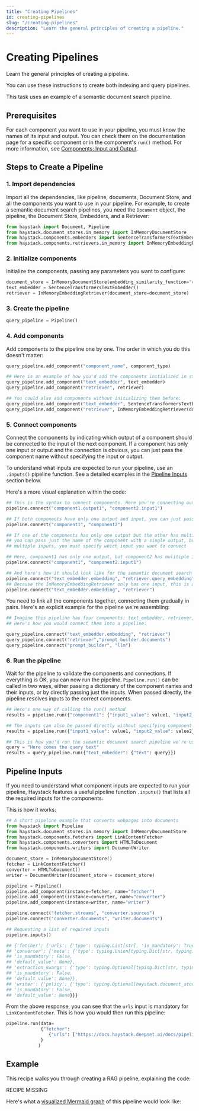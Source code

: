 ```yaml
---
title: "Creating Pipelines"
id: creating-pipelines
slug: "/creating-pipelines"
description: "Learn the general principles of creating a pipeline."
---
```



# Creating Pipelines

Learn the general principles of creating a pipeline.

You can use these instructions to create both indexing and query pipelines.

This task uses an example of a semantic document search pipeline.

## Prerequisites

For each component you want to use in your pipeline, you must know the names of its input and output. You can check them on the documentation page for a specific component or in the component's `run()` method. For more information, see [Components: Input and Output](../components.mdx#input-and-output).

## Steps to Create a Pipeline

### 1\. Import dependencies

Import all the dependencies, like pipeline, documents, Document Store, and all the components you want to use in your pipeline.
For example, to create a semantic document search pipelines, you need the `Document` object, the pipeline, the Document Store, Embedders, and a Retriever:

```python
from haystack import Document, Pipeline
from haystack.document_stores.in_memory import InMemoryDocumentStore
from haystack.components.embedders import SentenceTransformersTextEmbedder
from haystack.components.retrievers.in_memory import InMemoryEmbeddingRetriever
```

### 2\. Initialize components

Initialize the components, passing any parameters you want to configure:

```python
document_store = InMemoryDocumentStore(embedding_similarity_function="cosine")
text_embedder = SentenceTransformersTextEmbedder()
retriever = InMemoryEmbeddingRetriever(document_store=document_store)
```

### 3\. Create the pipeline

```python
query_pipeline = Pipeline()
```

### 4\. Add components

Add components to the pipeline one by one. The order in which you do this doesn't matter:

```python
query_pipeline.add_component("component_name", component_type)

## Here is an example of how you'd add the components initialized in step 2 above:
query_pipeline.add_component("text_embedder", text_embedder)
query_pipeline.add_component("retriever", retriever)

## You could also add components without initializing them before:
query_pipeline.add_component("text_embedder", SentenceTransformersTextEmbedder())
query_pipeline.add_component("retriever", InMemoryEmbeddingRetriever(document_store=document_store))
```

### 5\. Connect components

Connect the components by indicating which output of a component should be connected to the input of the next component. If a component has only one input or output and the connection is obvious, you can just pass the component name without specifying the input or output.

To understand what inputs are expected to run your pipeline, use an `.inputs()` pipeline function. See a detailed examples in the [Pipeline Inputs](#pipeline-inputs) section below.

Here's a more visual explanation within the code:

```python
## This is the syntax to connect components. Here you're connecting output1 of component1 to input1 of component2:
pipeline.connect("component1.output1", "component2.input1")

## If both components have only one output and input, you can just pass their names:
pipeline.connect("component1", "component2")

## If one of the components has only one output but the other has multiple inputs,
## you can pass just the name of the component with a single output, but for the component with
## multiple inputs, you must specify which input you want to connect

## Here, component1 has only one output, but component2 has mulitiple inputs:
pipeline.connect("component1", "component2.input1")

## And here's how it should look like for the semantic document search pipeline we're using as an example:
pipeline.connect("text_embedder.embedding", "retriever.query_embedding")
## Because the InMemoryEmbeddingRetriever only has one input, this is also correct:
pipeline.connect("text_embedder.embedding", "retriever")
```

You need to link all the components together, connecting them gradually in pairs. Here's an explicit example for the pipeline we're assembling:

```python
## Imagine this pipeline has four components: text_embedder, retriever, prompt_builder and llm.
## Here's how you would connect them into a pipeline:

query_pipeline.connect("text_embedder.embedding", "retriever")
query_pipeline.connect("retriever","prompt_builder.documents")
query_pipeline.connect("prompt_builder", "llm")
```

### 6\. Run the pipeline

Wait for the pipeline to validate the components and connections. If everything is OK, you can now run the pipeline. `Pipeline.run()` can be called in two ways, either passing a dictionary of the component names and their inputs, or by directly passing just the inputs. When passed directly, the pipeline resolves inputs to the correct components.

```python
## Here's one way of calling the run() method
results = pipeline.run({"component1": {"input1_value": value1, "input2_value": value2}})

## The inputs can also be passed directly without specifying component names
results = pipeline.run({"input1_value": value1, "input2_value": value2})

## This is how you'd run the semantic document search pipeline we're using as an example:
query = "Here comes the query text"
results = query_pipeline.run({"text_embedder": {"text": query}})

```

## Pipeline Inputs

If you need to understand what component inputs are expected to run your pipeline, Haystack features a useful pipeline function `.inputs()` that lists all the required inputs for the components.

This is how it works:

```python
## A short pipeline example that converts webpages into documents
from haystack import Pipeline
from haystack.document_stores.in_memory import InMemoryDocumentStore
from haystack.components.fetchers import LinkContentFetcher
from haystack.components.converters import HTMLToDocument
from haystack.components.writers import DocumentWriter

document_store = InMemoryDocumentStore()
fetcher = LinkContentFetcher()
converter = HTMLToDocument()
writer = DocumentWriter(document_store = document_store)

pipeline = Pipeline()
pipeline.add_component(instance=fetcher, name="fetcher")
pipeline.add_component(instance=converter, name="converter")
pipeline.add_component(instance=writer, name="writer")

pipeline.connect("fetcher.streams", "converter.sources")
pipeline.connect("converter.documents", "writer.documents")

## Requesting a list of required inputs
pipeline.inputs()

## {'fetcher': {'urls': {'type': typing.List[str], 'is_mandatory': True}},
## 'converter': {'meta': {'type': typing.Union[typing.Dict[str, typing.Any], typing.List[typing.Dict[str, typing.Any]], NoneType],
## 'is_mandatory': False,
## 'default_value': None},
## 'extraction_kwargs': {'type': typing.Optional[typing.Dict[str, typing.Any]],
## 'is_mandatory': False,
## 'default_value': None}},
## 'writer': {'policy': {'type': typing.Optional[haystack.document_stores.types.policy.DuplicatePolicy],
## 'is_mandatory': False,
## 'default_value': None}}}
```

From the above response, you can see that the `urls` input is mandatory for `LinkContentFetcher`. This is how you would then run this pipeline:

```python
pipeline.run(data=
             {"fetcher":
              	{"urls": ["https://docs.haystack.deepset.ai/docs/pipelines"]}
             }
            )
```

## Example

This recipe walks you through creating a RAG pipeline, explaining the code:

RECIPE MISSING

Here's what a [visualized Mermaid graph](visualizing-pipelines.mdx) of this pipeline would look like:

<br />
<ClickableImage src="/img/5ffb7db-doc.png" alt="" />
